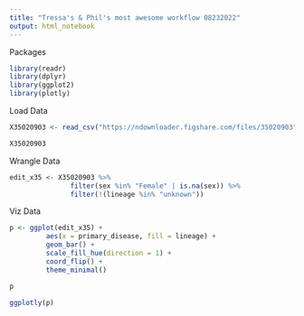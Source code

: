 ```yaml
---
title: "Tressa's & Phil's most awesome workflow 08232022"
output: html_notebook
---
```


Packages
```r
library(readr)
library(dplyr)
library(ggplot2)
library(plotly)
```


Load Data
```r
X35020903 <- read_csv("https://ndownloader.figshare.com/files/35020903")

X35020903

```


Wrangle Data
```r

edit_x35 <- X35020903 %>%
               filter(sex %in% "Female" | is.na(sex)) %>%
               filter(!(lineage %in% "unknown"))


```


Viz Data
```r

p <- ggplot(edit_x35) +
         aes(x = primary_disease, fill = lineage) +
         geom_bar() +
         scale_fill_hue(direction = 1) +
         coord_flip() +
         theme_minimal()

p

```

```r

ggplotly(p)

```

